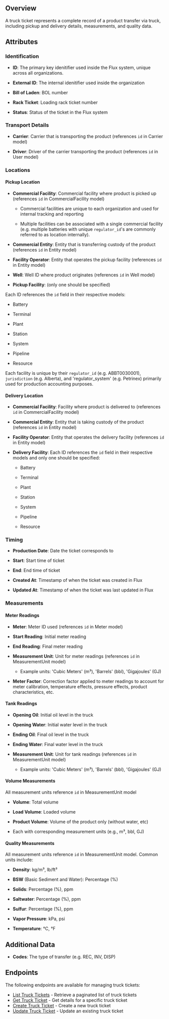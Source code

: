 ## Overview

A truck ticket represents a complete record of a product transfer via truck, including pickup and delivery details, measurements, and quality data.

## Attributes

### Identification 

* **ID**: The primary key idenitifier used inside the Flux system, unique across all organizations.

* **External ID**: The internal idenitifier used inside the organization

* **Bill of Laden**: BOL number

* **Rack Ticket**: Loading rack ticket number

* **Status**: Status of the ticket in the Flux system

### Transport Details

* **Carrier**: Carrier that is transporting the product (references `id` in Carrier model)

* **Driver**: Driver of the carrier transporting the product (references `id` in User model)

### Locations

#### Pickup Location

* **Commercial Facility**: Commercial facility where product is picked up (references `id` in CommercialFacility model)

  * Commercial facilities are unique to each organization and used for internal tracking and reporting

  * Multiple facilities can be associated with a single commercial facility (e.g. multiple batteries with unique `regulator_id`'s are commonly referred to as location internally).

* **Commercial Entity**: Entity that is transferring custody of the product (references `id` in Entity model)

* **Facility Operator**: Entity that operates the pickup facility (references `id` in Entity model)

* **Well**: Well ID where product originates (references `id` in Well model)

* **Pickup Facility**: (only one should be specified)

Each ID references the `id` field in their respective models:

* Battery

* Terminal

* Plant

* Station

* System

* Pipeline

* Resource

Each facility is unique by their `regulator_id` (e.g. ABBT0030001), `jurisdiction` (e.g. Alberta), and 'regulator\_system' (e.g. Petrinex) primarily used for production accounting purposes.

#### Delivery Location

* **Commercial Facility**: Facility where product is delivered to (references `id` in CommercialFacility model)

* **Commercial Entity**: Entity that is taking custody of the product (references `id` in Entity model)

* **Facility Operator**: Entity that operates the delivery facility (references `id` in Entity model)

* **Delivery Facility**: Each ID references the `id` field in their respective models and only one should be specified:
  * Battery
  
  * Terminal
  
  * Plant
  
  * Station
  
  * System
  
  * Pipeline
  
  * Resource

### Timing

* **Production Date**: Date the ticket corresponds to

* **Start**: Start time of ticket

* **End**: End time of ticket

* **Created At**: Timestamp of when the ticket was created in Flux

* **Updated At**: Timestamp of when the ticket was last updated in Flux

### Measurements

#### Meter Readings

* **Meter**: Meter ID used (references `id` in Meter model)

* **Start Reading**: Initial meter reading

* **End Reading**: Final meter reading

* **Measurement Unit**: Unit for meter readings (references `id` in MeasurementUnit model)

  * Example units: 'Cubic Meters' (m³), 'Barrels' (bbl), 'Gigajoules' (GJ)

* **Meter Factor**: Correction factor applied to meter readings to account for meter calibration, temperature effects, pressure effects, product characteristics, etc.

#### Tank Readings

* **Opening Oil**: Initial oil level in the truck

* **Opening Water**: Initial water level in the truck

* **Ending Oil**: Final oil level in the truck

* **Ending Water**: Final water level in the truck

* **Measurement Unit**: Unit for tank readings (references `id` in MeasurementUnit model)

  * Example units: 'Cubic Meters' (m³), 'Barrels' (bbl), 'Gigajoules' (GJ)

#### Volume Measurements

All measurement units reference `id` in MeasurementUnit model

* **Volume**: Total volume

* **Load Volume**: Loaded volume

* **Product Volume**: Volume of the product only (without water, etc)

* Each with corresponding measurement units (e.g., m³, bbl, GJ)

#### Quality Measurements

All measurement units reference `id` in MeasurementUnit model. Common units include:

* **Density**: kg/m³, lb/ft³

* **BSW** (Basic Sediment and Water): Percentage (%)

* **Solids**: Percentage (%), ppm

* **Saltwater**: Percentage (%), ppm

* **Sulfur**: Percentage (%), ppm

* **Vapor Pressure**: kPa, psi

* **Temperature**: °C, °F

## Additional Data

* **Codes**: The type of transfer (e.g. REC, INV, DISP)

## Endpoints
The following endpoints are available for managing truck tickets:

- [List Truck Tickets](/api-reference/volumes/list-truck-ticket) - Retrieve a paginated list of truck tickets
- [Get Truck Ticket](/api-reference/volumes/get-truck-ticket) - Get details for a specific truck ticket
- [Create Truck Ticket](/api-reference/volumes/create-truck-ticket) - Create a new truck ticket
- [Update Truck Ticket](/api-reference/volumes/update-truck-ticket) - Update an existing truck ticket